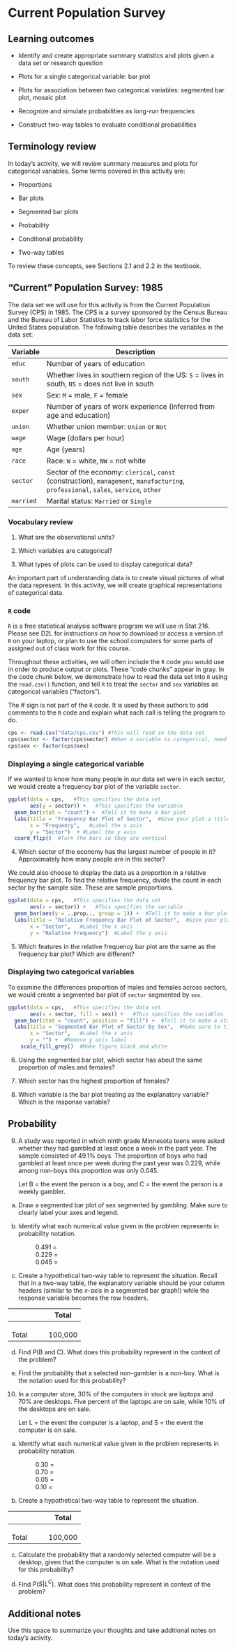 # Current Population Survey

## Learning outcomes

* Identify and create appropriate summary statistics and plots
  given a data set or research question
  
* Plots for a single categorical variable: bar plot

* Plots for association between two categorical variables:
  segmented bar plot, mosaic plot

* Recognize and simulate probabilities as long-run frequencies

* Construct two-way tables to evaluate conditional probabilities

## Terminology review

In today's activity, we will review summary measures and plots for categorical variables.  Some terms covered in this activity are:

* Proportions 

* Bar plots

* Segmented bar plots

* Probability

* Conditional probability

* Two-way tables

To review these concepts, see Sections 2.1 and 2.2 in the textbook.  

\newpage
## "Current" Population Survey: 1985
The data set we will use for this activity is from the Current Population Survey (CPS) in 1985.  The CPS is a survey sponsored by the Census Bureau and the Bureau of Labor Statistics to track labor force statistics for the United States population.  The following table describes the variables in the data set:

| **Variable**  	| **Description**                                                                                                            	|
|-----------	|------------------------------------------------------------------------------------------------------------------------	|
| `educ`    	| Number of years of education                                                                                           	|
| `south`   	| Whether lives in southern region of the US: `S` = lives in south, `NS` = does not live in south                        	|
| `sex`     	| Sex: `M` = male, `F` = female                                                                                          	|
| `exper`   	| Number of years of work experience (inferred from age and education)                                                   	|
| `union`   	| Whether union member: `Union` or `Not`                                                                                 	|
| `wage`    	| Wage (dollars per hour)                                                                                                	|
| `age`     	| Age (years)                                                                                                            	|
| `race`    	| Race: `W` = white, `NW` = not white                                                                                    	|
| `sector`  	| Sector of the economy: `clerical`, `const` (construction),  `management`, `manufacturing`, `professional`, `sales`, `service`, `other` 	|
| `married` 	| Marital status: `Married` or `Single`                                                                                  	|

### Vocabulary review

1. What are the observational units?

\vspace{0.2in}

2.  Which variables are categorical?

\vspace{0.4in}

3.  What types of plots can be used to display categorical data?

\vspace{0.5in}


An important part of understanding data is to create visual pictures of what the data represent.  In this activity, we will create graphical representations of categorical data.

### `R` code

`R` is a free statistical analysis software program we will use in Stat 216.  Please see D2L for instructions on how to download or 
access a version of `R` on your laptop, or plan to use the school computers for some parts of assigned out of class work for this course.

Throughout these activities, we will often include the `R` code
you would use in order to produce output or plots. These
"code chunks" appear in gray. In the code chunk below, we
demonstrate how to read the data set into `R` using the `read.csv()` function, and tell `R` to treat the `sector` and `sex` variables as categorical variables ("factors").

The \# sign is not part of the `R` code. 
It is used by these authors to add comments to the `R` code and explain what each call is telling the program to do.
```r
cps <- read.csv("data/cps.csv") #This will read in the data set
cps$sector <- factor(cps$sector) #When a variable is categorical, need to make it a factor
cps$sex <- factor(cps$sex)
```


### Displaying a single categorical variable

If we wanted to know how many people in our data set were in each sector, we would create a frequency bar plot of the variable `sector`.


```r
ggplot(data = cps,   #This specifies the data set
       aes(y = sector)) +   #This specifies the variable
  geom_bar(stat = "count") +  #Tell it to make a bar plot
  labs(title = "Frequency Bar Plot of Sector",  #Give your plot a title
       x = "Frequency",   #Label the x axis
       y = "Sector")  + #Label the y axis
  coord_flip()  #Turn the bars so they are vertical
```
4.  Which sector of the economy has the largest number of people in it? Approximately how many people are in this sector?

\vspace{0.3in}

We could also choose to display the data as a proportion in a relative frequency bar plot. To find the relative frequency, divide the count in each sector by the sample size.  These are sample proportions. 
```r
ggplot(data = cps,   #This specifies the data set
       aes(x = sector)) +   #This specifies the variable
  geom_bar(aes(y = ..prop.., group = 1)) +  #Tell it to make a bar plot with proportions
  labs(title = "Relative Frequency Bar Plot of Sector",  #Give your plot a title
       x = "Sector",   #Label the x axis
       y = "Relative Frequency")  #Label the y axis

```

5.  Which features in the relative frequency bar plot are the same as the frequency bar plot?  Which are different?

\vspace{1in}

### Displaying two categorical variables

To examine the differences proportion of males and females across sectors, we would create a segmented bar plot of `sector` segmented by `sex`.

```r
ggplot(data = cps,   #This specifies the data set
       aes(x = sector, fill = sex)) +   #This specifies the variables
  geom_bar(stat = "count", position = "fill") +  #Tell it to make a stacked bar plot
  labs(title = "Segmented Bar Plot of Sector by Sex",  #Make sure to title your plot 
       x = "Sector",   #Label the x axis
       y = "") +  #Remove y axis label
    scale_fill_grey()  #Make figure black and white
```

6.  Using the segmented bar plot, which sector has about the same proportion of males and females?

\vspace{0.5in}

7. Which sector has the highest proportion of females?

\vspace{0.5in}

8. Which variable is the bar plot treating as the explanatory variable?  Which is the response variable?

\newpage

## Probability 

9. A study was reported in which ninth grade Minnesota teens were asked whether they had gambled at least once a week in the past year.  The sample consisted of 49.1% boys.  The proportion of boys who had gambled at least once per week during the past year was 0.229, while among non-boys this proportion was only 0.045. 
\vspace{1mm}

    Let B = the event the person is a boy, and C = the event the person is a weekly gambler.
\vspace{0.1in}

a. Draw a segmented bar plot of sex segmented by gambling. Make sure to clearly label your axes and legend.
\vspace{1.8in}

b. Identify what each numerical value given in the problem represents in probability notation.
\vspace{.1in}

|                 0.491 =  
 \vspace{.1in}
 
|                 0.229 =  
\vspace{.1in}

|                 0.045 =  
\vspace{.1in}

c. Create a hypothetical two-way table to represent the situation.  Recall that in a two-way table, the explanatory variable should be your column headers (similar to the $x$-axis in a segmented bar graph!) while the response variable becomes the row headers.

| \hspace{1in}      |\hspace{1in}     |\hspace{1in}     | Total        |
|-------|---|---|---------|
|    \hspace{1in}     |   |   |         |
|    \hspace{1in}     |   |   |         |
|    \hspace{1in}     |   |   |         |
| Total |   |   | 100,000 |

d. Find $P(\mbox{B and C})$. What does this probability represent in the context of the problem?
\vspace{.8in}

e. Find the probability that a selected non-gambler is a non-boy. What is the notation used for this probability?

\newpage

10. In a computer store, 30% of the computers in stock are laptops and 70% are desktops.  Five percent of the laptops are on sale, while 10% of the desktops are on sale.
\vspace{1mm}

    Let L = the event the computer is a laptop, and S = the event the computer is on sale.
\vspace{0.1in}

   a. Identify what each numerical value given in the problem represents in probability notation.
\vspace{.1in}

|                 0.30 =  
 \vspace{.1in}
 
|                 0.70 =  
\vspace{.1in}

|                 0.05 =  
\vspace{.1in}

|                 0.10 =  
\vspace{.1in}

   b. Create a hypothetical two-way table to represent the situation.

| \hspace{1in}      |\hspace{1in}     |\hspace{1in}     | Total        |
|-------|---|---|---------|
|    \hspace{1in}     |   |   |         |
|    \hspace{1in}     |   |   |         |
|    \hspace{1in}     |   |   |         |
| Total |   |   | 100,000 |

   c. Calculate the probability that a randomly selected computer will be a desktop, given that the computer is on sale. What is the notation used for this probability?
\vspace{.8in}


   d. Find $P(S | L^C)$. What does this probability represent in context of the problem?
\vspace{1in}


## Additional notes

Use this space to summarize your thoughts and take additional notes on today's activity.


